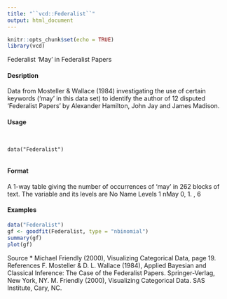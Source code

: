 ```yaml
---
title: "``vcd::Federalist``"
output: html_document
---
```

```r
knitr::opts_chunk$set(echo = TRUE)
library(vcd)
```

Federalist ‘May’ in Federalist Papers

#### Desription

Data from Mosteller & Wallace (1984) investigating the use of certain keywords (‘may’ in this data
set) to identify the author of 12 disputed ‘Federalist Papers’ by Alexander Hamilton, John Jay and
James Madison.

#### Usage
<pre><code>

data("Federalist")

</code></pre>
#### Format 

A 1-way table giving the number of occurrences of ‘may’ in 262 blocks of text. The variable and
its levels are
No Name Levels
1 nMay 0, 1. , 6


#### Examples
```r

data("Federalist")
gf <- goodfit(Federalist, type = "nbinomial")
summary(gf)
plot(gf)
```
Source
* Michael Friendly (2000), Visualizing Categorical Data, page 19.
References
F. Mosteller & D. L. Wallace (1984), Applied Bayesian and Classical Inference: The Case of the
Federalist Papers. Springer-Verlag, New York, NY.
M. Friendly (2000), Visualizing Categorical Data. SAS Institute, Cary, NC.
